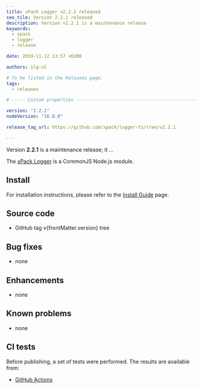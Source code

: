 ```yaml
---
title: xPack Logger v2.2.1 released
seo_tile: Version 2.2.1 released
description: Version v2.2.1 is a maintenance release
keywords:
  - xpack
  - logger
  - release

date: 2019-11-12 13:57 +0200

authors: ilg-ul

# To be listed in the Releases page.
tags:
  - releases

# ----- Custom properties -----------------------------------------------------

version: "2.2.1"
nodeVersion: "16.0.0"

release_tag_url: https://github.com/xpack/logger-ts/tree/v2.2.1

---
```




Version **2.2.1** is a maintenance release; it ...

<!-- truncate -->

<PageMetadata title={frontMatter.seo_title} />

The [xPack Logger](https://xpack.github.io/logger-ts/)
is a CommonJS Node.js module.

<Prerequisites nodeVersion={frontMatter.nodeVersion}/>

## Install

For installation instructions, please refer to the
[Install Guide](/docs/install/)
page.

## Source code

- <Link to={frontMatter.release_tag_url}>GitHub tag v{frontMatter.version} tree</Link>

## Bug fixes

- none

## Enhancements

- none

## Known problems

- none

## CI tests

Before publishing, a set of tests were performed.
The results are available from:

- [GitHub Actions](https://github.com/xpack/logger-ts/actions)

<DownloadAnalytics />

